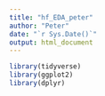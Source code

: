 ```yaml
---
title: "hf_EDA_peter"
author: "Peter"
date: "`r Sys.Date()`"
output: html_document
---
```


```r
library(tidyverse)
library(ggplot2)
library(dplyr)
```






